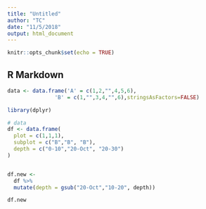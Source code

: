 ```yaml
---
title: "Untitled"
author: "TC"
date: "11/5/2018"
output: html_document
---
```


```r
knitr::opts_chunk$set(echo = TRUE)
```

## R Markdown


```r
data <- data.frame('A' = c(1,2,"",4,5,6),
               'B' = c(1,"",3,4,"",6),stringsAsFactors=FALSE)
```


```r
library(dplyr)

# data
df <- data.frame(
  plot = c(1,1,1),
  subplot = c("B","B", "B"),
  depth = c("0-10","20-Oct", "20-30")
)


df.new <-
  df %>%
  mutate(depth = gsub("20-Oct","10-20", depth))

df.new


```


